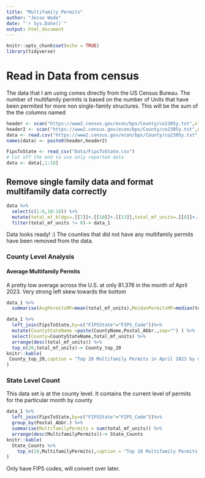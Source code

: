 ```yaml
---
title: "Multifamily Permits"
author: "Jesse Wade"
date: "`r Sys.Date()`"
output: html_document
---
```

```r
knitr::opts_chunk$set(echo = TRUE)
library(tidyverse)
```

# Read in Data from census

The data that I am using comes directly from the US Census Bureau. The number of multifamily permits is based on the number of Units that have been permited for more non single-family structures. This will be the sum of the the columns named

```r
header <- scan("https://www2.census.gov/econ/bps/County/co2305y.txt",nlines= 1, what=character(),sep=",")
header2 <- scan("https://www2.census.gov/econ/bps/County/co2305y.txt",nlines= 1,skip=1 ,what=character(),sep=",")
data <- read.csv("https://www2.census.gov/econ/bps/County/co2305y.txt",skip= 3,header = FALSE)
names(data) <- paste0(header,header2)

FipsToState <- read_csv("Data/FipsToState.csv")
# Cut off the end to use only reported data
data <- data[,1:18]
```

## Remove single family data and format multifamily data correctly

```r
data %>% 
  select(c(1:6,10:18)) %>% 
  mutate(total_mf_bldgs=.[[7]]+.[[10]]+.[[13]],total_mf_units=.[[8]]+.[[11]]+.[[14]],total_mf_value=.[[9]]+.[[12]]+.[[15]] ) %>% 
  filter(total_mf_units != 0)-> data_1
```

Data looks ready! :) The counties that did not have any multifamily permits have been removed from the data.

### County Level Analysis 

#### Average Multifamily Permits 

A pretty low average across the U.S. at only 81.376 in the month of April 2023. Very strong left skew towards the bottom

```r
data_1 %>% 
  summarise(AvgPermitsMF=mean(total_mf_units),MeidanPermitsMF=median(total_mf_units))
```
```r
data_1 %>%  
  left_join(FipsToState,by=c("FIPSState"="FIPS_Code"))%>% 
  mutate(CountyStateName =paste(CountyName,Postal_Abbr.,sep="") ) %>% 
  select(County=CountyStateName,total_mf_units) %>% 
  arrange(desc(total_mf_units)) %>% 
  top_n(20,total_mf_units)-> County_top_20
knitr::kable(
 County_top_20,caption = "Top 20 Multifamily Permits in April 2023 by number of Units, County Level"
)
```


### State Level Count 

This data set is at the county level. It contains the current level of permits for the particular month by county

```r
data_1 %>% 
  left_join(FipsToState,by=c("FIPSState"="FIPS_Code"))%>% 
  group_by(Postal_Abbr.) %>% 
  summarise(MultifamilyPermits = sum(total_mf_units)) %>% 
  arrange(desc(MultifamilyPermits))-> State_Counts
knitr::kable(
  State_Counts %>% 
    top_n(10,MultifamilyPermits),caption = "Top 10 Multifamily Permits in April 2023, Statewise"
)
```

Only have FIPS codes, will convert over later. 
